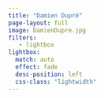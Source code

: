 ```yaml
---
title: "Damien Dupré"
page-layout: full
image: DamienDupre.jpg
filters:
   - lightbox
lightbox: 
  match: auto
  effect: fade
  desc-position: left
  css-class: "lightwidth"
---
```

